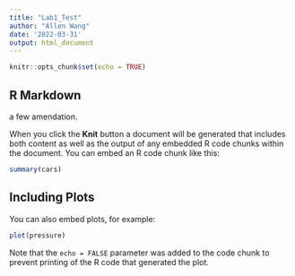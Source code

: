 ```yaml
---
title: "Lab1_Test"
author: "Allen Wang"
date: '2022-03-31'
output: html_document
---
```


```r
knitr::opts_chunk$set(echo = TRUE)
```

## R Markdown

a few amendation.

When you click the **Knit** button a document will be generated that includes both content as well as the output of any embedded R code chunks within the document. You can embed an R code chunk like this:

```r
summary(cars)
```

## Including Plots

You can also embed plots, for example:

```r
plot(pressure)
```

Note that the `echo = FALSE` parameter was added to the code chunk to prevent printing of the R code that generated the plot.
